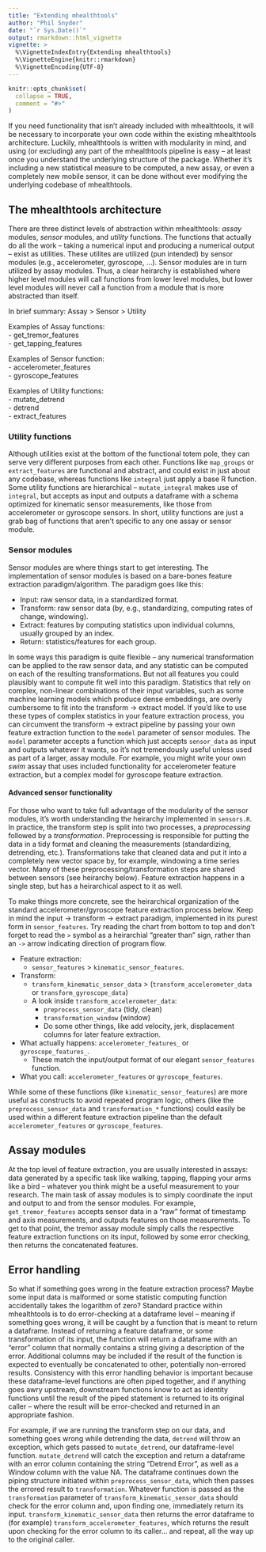 ```yaml
---
title: "Extending mhealthtools"
author: "Phil Snyder"
date: "`r Sys.Date()`"
output: rmarkdown::html_vignette
vignette: >
  %\VignetteIndexEntry{Extending mhealthtools}
  %\VignetteEngine{knitr::rmarkdown}
  %\VignetteEncoding{UTF-8}
---
```


```r
knitr::opts_chunk$set(
  collapse = TRUE,
  comment = "#>"
)
```

If you need functionality that isn't already included with mhealthtools, it will be necessary to incorporate your own code within the existing mhealthtools architecture. Luckily, mhealthtools is written with modularity in mind, and using (or excluding) any part of the mhealthtools pipeline is easy -- at least once you understand the underlying structure of the package. Whether it's including a new statistical measure to be computed, a new assay, or even a completely new mobile sensor, it can be done without ever modifying the underlying codebase of mhealthtools.

## The mhealthtools architecture

There are three distinct levels of abstraction within mhealthtools: _assay_ modules, _sensor_ modules, and _utility_ functions. The functions that actually do all the work -- taking a numerical input and producing a numerical output -- exist as utilities. These utilites are utilized (pun intended) by sensor modules (e.g., accelerometer, gyroscope, ...). Sensor modules are in turn utilized by assay modules. Thus, a clear heirarchy is established where higher level modules will call functions from lower level modules, but lower level modules will never call a function from a module that is more abstracted than itself.

In brief summary: Assay > Sensor > Utility

Examples of Assay functions:  
- get_tremor_features  
- get_tapping_features  
  
Examples of Sensor function:  
- accelerometer_features  
- gyroscope_features  
  
Examples of Utility functions:  
- mutate_detrend  
- detrend  
- extract_features  

### Utility functions

Although utilities exist at the bottom of the functional totem pole, they can serve very different purposes from each other. Functions like `map_groups` or `extract_features` are functional and abstract, and could exist in just about any codebase, whereas functions like `integral` just apply a base R function. Some utility functions are hierarchical -- `mutate_integral` makes use of `integral`, but accepts as input and outputs a dataframe with a schema optimized for kinematic sensor measurements, like those from accelerometer or gyroscope sensors. In short, utility functions are just a grab bag of functions that aren't specific to any one assay or sensor module.

### Sensor modules

Sensor modules are where things start to get interesting. The implementation of sensor modules is based on a bare-bones feature extraction paradigm/algorithm. The paradigm goes like this:

- Input: raw sensor data, in a standardized format.
- Transform: raw sensor data (by, e.g., standardizing, computing rates of change, windowing).
- Extract: features by computing statistics upon individual columns, usually grouped by an index.
- Return: statistics/features for each group.

In some ways this paradigm is quite flexible -- any numerical transformation can be applied to the raw sensor data, and any statistic can be computed on each of the resulting transformations. But not all features you could plausibly want to compute fit well into this paradigm. Statistics that rely on complex, non-linear combinations of their input variables, such as some machine learning models which produce dense embeddings, are overly cumbersome to fit into the transform -> extract model. If you'd like to use these types of complex statistics in your feature extraction process, you can circumvent the transform -> extract pipeline by passing your own feature extraction function to the `model` parameter of sensor modules. The `model` parameter accepts a function which just accepts `sensor_data` as input and outputs whatever it wants, so it's not tremendously useful unless used as part of a larger, assay module. For example, you might write your own _swim_ assay that uses included functionality for accelerometer feature extraction, but a complex model for gyroscope feature extraction.

#### Advanced sensor functionality

For those who want to take full advantage of the modularity of the sensor modules, it's worth understanding the heirarchy implemented in `sensors.R`. In practice, the transform step is split into two processes, a _preprocessing_ followed by a _transformation_. Preprocessing is responsible for putting the data in a tidy format and cleaning the measurements (standardizing, detrending, etc.). Transformations take that cleaned data and put it into a completely new vector space by, for example, windowing a time series vector. Many of these preprocessing/transformation steps are shared between sensors (see heirarchy below). Feature extraction happens in a single step, but has a heirarchical aspect to it as well.

To make things more concrete, see the heirarchical organization of the standard accelerometer/gyroscope feature extraction process below. Keep in mind the input -> transform -> extract paradigm, implemented in its purest form in `sensor_features`. Try reading the chart from bottom to top and don't forget to read the `>` symbol as a heirarchial "greater than" sign, rather than an `->` arrow indicating direction of program flow.

- Feature extraction:
    - `sensor_features` > `kinematic_sensor_features`.
- Transform:
    - `transform_kinematic_sensor_data` > (`transform_accelerometer_data` or `transform_gyroscope_data`)
    - A look inside `transform_accelerometer_data`:
        - `preprocess_sensor_data` (tidy, clean)
        - `transformation_window` (window)
        - Do some other things, like add velocity, jerk, displacement columns for later feature extraction.
- What actually happens: `accelerometer_features_` or `gyroscope_features_`.
    - These match the input/output format of our elegant `sensor_features` function.
- What you call: `accelerometer_features` or `gyroscope_features`.

While some of these functions (like `kinematic_sensor_features`) are more useful as constructs to avoid repeated program logic, others (like the `preprocess_sensor_data` and `transformation_*` functions) could easily be used within a different feature extraction pipeline than the default `accelerometer_features` or `gyroscope_features`.

## Assay modules

At the top level of feature extraction, you are usually interested in assays: data generated by a specific task like walking, tapping, flapping your arms like a bird -- whatever you think might be a useful measurement to your research. The main task of assay modules is to simply coordinate the input and output to and from the sensor modules. For example, `get_tremor_features` accepts sensor data in a "raw" format of timestamp and axis measurements, and outputs features on those measurements. To get to that point, the tremor assay module simply calls the respective feature extraction functions on its input, followed by some error checking, then returns the concatenated features.

## Error handling

So what if something goes wrong in the feature extraction process? Maybe some input data is malformed or some statistic computing function accidentally takes the logarithm of zero? Standard practice within mhealthtools is to do error-checking at a dataframe level -- meaning if something goes wrong, it will be caught by a function that is meant to return a dataframe. Instead of returning a feature dataframe, or some transformation of its input, the function will return a dataframe with an "error" column that normally contains a string giving a description of the error. Additional columns may be included if the result of the function is expected to eventually be concatenated to other, potentially non-errored results. Consistency with this error handling behavior is important because these dataframe-level functions are often piped together, and if anything goes awry upstream, downstream functions know to act as identity functions until the result of the piped statement is returned to its original caller -- where the result will be error-checked and returned in an appropriate fashion.

For example, if we are running the transform step on our data, and something goes wrong while detrending the data, `detrend` will throw an exception, which gets passed to `mutate_detrend`, our dataframe-level function. `mutate_detrend` will catch the exception and return a dataframe with an error column containing the string "Detrend Error", as well as a Window column with the value NA. The dataframe continues down the piping structure initiated within `preprocess_sensor_data`, which then passes the errored result to `transformation`. Whatever function is passed as the `transformation` parameter of `transform_kinematic_sensor_data` should check for the error column and, upon finding one, immediately return its input. `transform_kinematic_sensor_data` then returns the error dataframe to (for example) `transform_accelerometer_features`, which returns the result upon checking for the error column to its caller... and repeat, all the way up to the original caller.